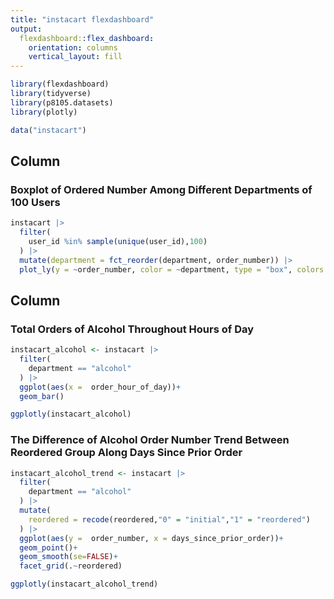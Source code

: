 ```yaml
---
title: "instacart flexdashboard"
output: 
  flexdashboard::flex_dashboard:
    orientation: columns
    vertical_layout: fill
---
```


```r
library(flexdashboard)
library(tidyverse)
library(p8105.datasets)
library(plotly)
```

```r
data("instacart")
```

Column {data-width=650}
-----------------------------------------------------------------------

### Boxplot of Ordered Number Among Different Departments of 100 Users

```r
instacart |>
  filter(
    user_id %in% sample(unique(user_id),100)
  ) |> 
  mutate(department = fct_reorder(department, order_number)) |> 
  plot_ly(y = ~order_number, color = ~department, type = "box", colors = "viridis")
```

Column {data-width=350}
-----------------------------------------------------------------------

### Total Orders of Alcohol Throughout Hours of Day

```r

instacart_alcohol <- instacart |> 
  filter(
    department == "alcohol"
  ) |> 
  ggplot(aes(x =  order_hour_of_day))+
  geom_bar()

ggplotly(instacart_alcohol)
```

### The Difference of Alcohol Order Number Trend Between Reordered Group Along Days Since Prior Order

```r

instacart_alcohol_trend <- instacart |> 
  filter(
    department == "alcohol"
  ) |> 
  mutate(
    reordered = recode(reordered,"0" = "initial","1" = "reordered")
  ) |> 
  ggplot(aes(y =  order_number, x = days_since_prior_order))+
  geom_point()+
  geom_smooth(se=FALSE)+
  facet_grid(.~reordered)

ggplotly(instacart_alcohol_trend)

```

